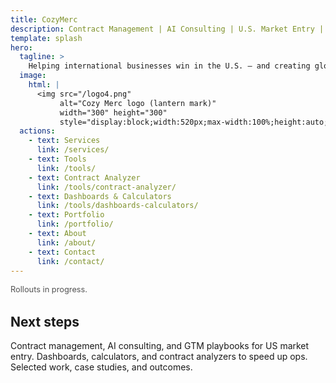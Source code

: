 ```yaml
---
title: CozyMerc
description: Contract Management | AI Consulting | U.S. Market Entry | Marketing Funnels
template: splash
hero:
  tagline: >
    Helping international businesses win in the U.S. — and creating global pathways for American startups and investors to expand abroad with GTM strategy, contract expertise, AI solutions, and high-converting marketing funnels.
  image:
    html: |
      <img src="/logo4.png"
           alt="Cozy Merc logo (lantern mark)"
           width="300" height="300"
           style="display:block;width:520px;max-width:100%;height:auto;border-radius:16px;" />
  actions:
    - text: Services
      link: /services/
    - text: Tools
      link: /tools/
    - text: Contract Analyzer
      link: /tools/contract-analyzer/
    - text: Dashboards & Calculators
      link: /tools/dashboards-calculators/
    - text: Portfolio
      link: /portfolio/
    - text: About
      link: /about/
    - text: Contact
      link: /contact/
---
```



<p style="display:block;font-size:.8rem;font-weight:400;opacity:.75;margin:.5rem 0 0;line-height:1.4">
  Rollouts in progress.
</p>

## Next steps

<CardGrid stagger>
  <Card title="Services" href="/services/">
    Contract management, AI consulting, and GTM playbooks for US market entry.
  </Card>
  <Card title="Tools" href="/tools/">
    Dashboards, calculators, and contract analyzers to speed up ops.
  </Card>
  <Card title="Portfolio" href="/portfolio/">
    Selected work, case studies, and outcomes.
  </Card>
</CardGrid>
